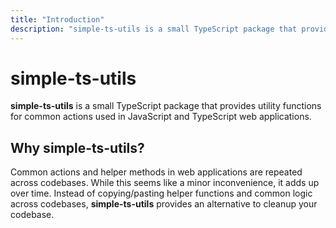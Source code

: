 ```yaml
---
title: "Introduction"
description: "simple-ts-utils is a small TypeScript package that provides utility functions for common actions used in JavaScript and TypeScript web applications."
---
```



<SEO
  title="Introduction"
  description="simple-ts-utils is a small TypeScript package that provides utility functions for common actions used in JavaScript and TypeScript web applications."
  url="simple-ts-utils.durk.dev"
/>

# simple-ts-utils

**simple-ts-utils** is a small TypeScript package that provides utility functions for common actions used in JavaScript and TypeScript web applications.

## Why simple-ts-utils?

Common actions and helper methods in web applications are repeated across codebases. While this seems like a minor inconvenience, it adds up over time. Instead of copying/pasting helper functions and common logic across codebases, **simple-ts-utils** provides an alternative to cleanup your codebase.
